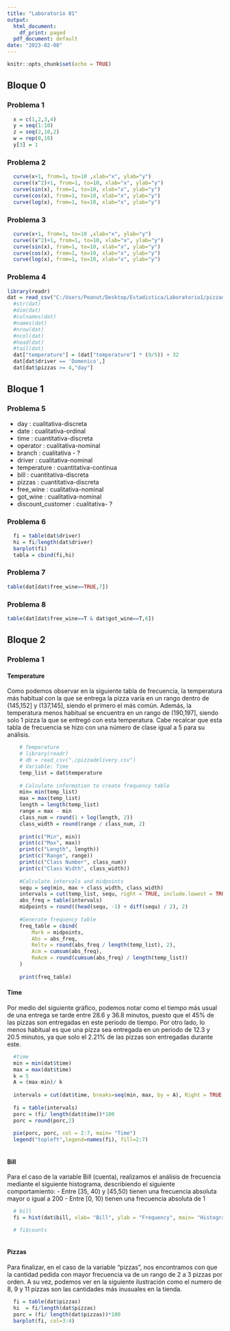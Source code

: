 ```yaml
---
title: "Laboratorio 01"
output:
  html_document:
    df_print: paged
  pdf_document: default
date: "2023-02-08"
---
```


```r
knitr::opts_chunk$set(echo = TRUE)
```

## Bloque 0

### Problema 1

```r
  x = c(1,2,3,4)
  y = seq(1:10)
  z = seq(2,10,2)
  w = rep(0,10)
  y[3] = 1
```

### Problema 2
```r
  curve(x+1, from=1, to=10 ,xlab="x", ylab="y")
  curve((x^2)+1, from=1, to=10, xlab="x", ylab="y")
  curve(sin(x), from=1, to=10, xlab="x", ylab="y")
  curve(cos(x), from=1, to=10, xlab="x", ylab="y")
  curve(log(x), from=1, to=10, xlab="x", ylab="y")
```


### Problema 3
```r
  curve(x+1, from=1, to=10 ,xlab="x", ylab="y")
  curve((x^2)+1, from=1, to=10, xlab="x", ylab="y")
  curve(sin(x), from=1, to=10, xlab="x", ylab="y")
  curve(cos(x), from=1, to=10, xlab="x", ylab="y")
  curve(log(x), from=1, to=10, xlab="x", ylab="y")
```


### Problema 4
```r
library(readr)
dat = read_csv("C:/Users/Peanut/Desktop/Estadistica/Laboratorio1/pizzadelivery.csv")
  #str(dat)
  #dim(dat)
  #colnames(dat)
  #names(dat)
  #nrow(dat)
  #ncol(dat)
  #head(dat)
  #tail(dat)
  dat["temperature"] = (dat["temperature"] * (9/5)) + 32
  dat[dat$driver == 'Domenico',]
  dat[dat$pizzas >= 4,"day"]
```

## Bloque 1

### Problema 5
- day : cualitativa-discreta
- date : cualitativa-ordinal
- time : cuantitativa-discreta
- operator : cualitativa-nominal
- branch : cualitativa - ? 
- driver : cualitativa-nominal
- temperature : cuantitativa-continua
- bill : cuantitativa-discreta
- pizzas : cuantitativa-discreta
- free_wine : cualitativa-nominal
- got_wine : cualitativa-nominal
- discount_customer : cualitativa- ?

### Problema 6

```r
  fi = table(dat$driver)
  hi = fi/length(dat$driver)
  barplot(fi)
  tabla = cbind(fi,hi)
```
### Problema 7

```r
table(dat[dat$free_wine==TRUE,7])
```

### Problema 8

```r
table(dat[dat$free_wine==T & dat$got_wine==T,6])
```


## Bloque 2

### Problema 1

#### Temperature
Como podemos observar en la siguiente tabla de frecuencia, la temperatura más habitual con la que se entrega la pizza varía en un rango dentro de (145,152] y (137,145], siendo el primero el más común. Además, la temperatura menos habitual se encuentra en un rango de (190,197], siendo solo 1 pizza la que se entregó con esta temperatura. Cabe recalcar que esta tabla de frecuencia se hizo con una número de clase igual a 5 para su análisis.

```r
    # Temperature
    # library(readr)
    # db = read_csv("./pizzadelivery.csv")
    # Variable: Time
    temp_list = dat$temperature
    
    # Calculate information to create frequency table
    min= min(temp_list)
    max = max(temp_list)
    length = length(temp_list)
    range = max - min
    class_num = round(1 + log(length, 2))
    class_width = round(range / class_num, 2)
    
    print(c("Min", min))
    print(c("Max", max))
    print(c("Length", length))
    print(c("Range", range))
    print(c("Class Number", class_num))
    print(c("Class Width", class_width))
    
    #Calculate intervals and midpoints
    sequ = seq(min, max + class_width, class_width)
    intervals = cut(temp_list, sequ, right = TRUE, include.lowest = TRUE)
    abs_freq = table(intervals)
    midpoints = round((head(sequ, -1) + diff(sequ) / 2), 2)
    
    #Generate frequency table
    freq_table = cbind(
        Mark = midpoints,
        Abs = abs_freq, 
        Reltv = round(abs_freq / length(temp_list), 2), 
        Acm = cumsum(abs_freq),
        ReAcm = round(cumsum(abs_freq) / length(temp_list))
    )
    
    print(freq_table)
```
#### Time
Por medio del siguiente gráfico, podemos notar como el tiempo más usual de una entrega se tarde entre 28.6 y 36.8 minutos, puesto que el 45% de las pizzas son entregadas en este periodo de tiempo. Por otro lado, lo menos habitual es que una pizza sea entregada en un periodo de 12.3 y 20.5 minutos, ya que solo el 2.21% de las pizzas son entregadas durante este.

```r
  #time
  min = min(dat$time)
  max = max(dat$time)
  k = 5
  A = (max-min)/ k
  
  intervals = cut(dat$time, breaks=seq(min, max, by = A), Right = TRUE, include.lowest=TRUE)
  
  fi = table(intervals)
  porc = (fi/ length(dat$time))*100 
  porc = round(porc,2)
  
  pie(porc, porc, col = 2:7, main= "Time")
  legend("topleft",legend=names(fi), fill=2:7)
  
```
#### Bill
Para el caso de la variable Bill (cuenta), realizamos el análisis de frecuencia mediante el siguiente histograma, describiendo el siguiente comportamiento:
 - Entre [35, 40) y [45,50) tienen una frecuencia absoluta mayor o igual a 200
 - Entre [0, 10) tienen una frecuencia absoluta de 1

```r
  # bill
  fi = hist(dat$bill, xlab= "Bill", ylab = "Frequency", main= "Histogram of bill", col = 2:3)

  # fi$counts
  
```
#### Pizzas
Para finalizar, en el caso de la variable "pizzas", nos encontramos con que la cantidad pedida con mayor frecuencia va de un rango de 2 a 3 pizzas por orden. A su vez, podemos ver en la siguiente ilustración como el numero de 8, 9 y 11 pizzas son las cantidades más inusuales en la tienda.

```r
  fi = table(dat$pizzas)
  hi  = fi/length(dat$pizzas)
  porc = (fi/ length(dat$pizzas))*100 
  barplot(fi, col=3:4)
```

